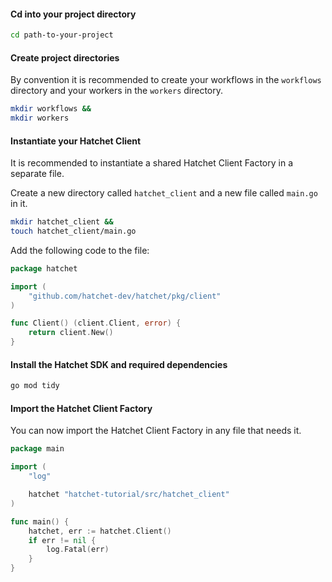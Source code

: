 
#### Cd into your project directory

```bash copy
cd path-to-your-project
```

#### Create project directories

By convention it is recommended to create your workflows in the `workflows` directory and your workers in the `workers` directory.

```bash copy
mkdir workflows &&
mkdir workers
```

#### Instantiate your Hatchet Client

It is recommended to instantiate a shared Hatchet Client Factory in a separate file.

Create a new directory called `hatchet_client` and a new file called `main.go` in it.

```bash copy
mkdir hatchet_client &&
touch hatchet_client/main.go
```

Add the following code to the file:

```go copy
package hatchet

import (
	"github.com/hatchet-dev/hatchet/pkg/client"
)

func Client() (client.Client, error) {
	return client.New()
}
```

#### Install the Hatchet SDK and required dependencies

```bash copy
go mod tidy
```

#### Import the Hatchet Client Factory

You can now import the Hatchet Client Factory in any file that needs it.

```go copy
package main

import (
	"log"

	hatchet "hatchet-tutorial/src/hatchet_client"
)

func main() {
	hatchet, err := hatchet.Client()
	if err != nil {
		log.Fatal(err)
	}
}
```
